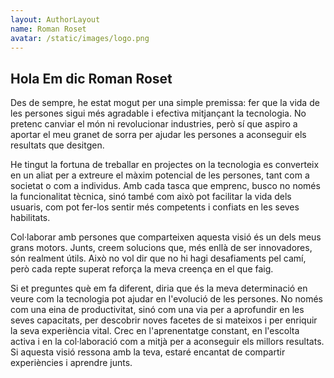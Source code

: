 ```yaml
---
layout: AuthorLayout
name: Roman Roset
avatar: /static/images/logo.png
---
```



## Hola <Twemoji emoji="waving hand" /> Em dic Roman Roset

Des de sempre, he estat mogut per una simple premissa: fer que la vida de les persones sigui més agradable i efectiva mitjançant la tecnologia. No pretenc canviar el món ni revolucionar industries, però sí que aspiro a aportar el meu granet de sorra per ajudar les persones a aconseguir els resultats que desitgen.

He tingut la fortuna de treballar en projectes on la tecnologia es converteix en un aliat per a extreure el màxim potencial de les persones, tant com a societat o com a individus. Amb cada tasca que emprenc, busco no només la funcionalitat tècnica, sinó també com això pot facilitar la vida dels usuaris, com pot fer-los sentir més competents i confiats en les seves habilitats.

Col·laborar amb persones que comparteixen aquesta visió és un dels meus grans motors. Junts, creem solucions que, més enllà de ser innovadores, són realment útils. Això no vol dir que no hi hagi desafiaments pel camí, però cada repte superat reforça la meva creença en el que faig.

Si et preguntes què em fa diferent, diria que és la meva determinació en veure com la tecnologia pot ajudar en l'evolució de les persones. No només com una eina de productivitat, sinó com una via per a aprofundir en les seves capacitats, per descobrir noves facetes de si mateixos i per enriquir la seva experiència vital. Crec en l'aprenentatge constant, en l'escolta activa i en la col·laboració com a mitjà per a aconseguir els millors resultats. Si aquesta visió ressona amb la teva, estaré encantat de compartir experiències i aprendre junts.
